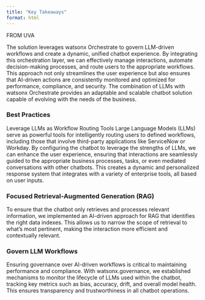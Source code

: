 ```yaml
---
title: "Key Takeaways"
format: html
---
```


FROM UVA

The solution leverages watsonx Orchestrate to govern LLM-driven workflows and create a dynamic, unified chatbot experience. By integrating this orchestration layer, we can effectively manage interactions, automate decision-making processes, and route users to the appropriate workflows. This approach not only streamlines the user experience but also ensures that AI-driven actions are consistently monitored and optimized for performance, compliance, and security. The combination of LLMs with watsonx Orchestrate provides an adaptable and scalable chatbot solution capable of evolving with the needs of the business.

### Best Practices
Leverage LLMs as Workflow Routing Tools
Large Language Models (LLMs) serve as powerful tools for intelligently routing users to defined workflows, including those that involve third-party applications like ServiceNow or Workday. By configuring the chatbot to leverage the strengths of LLMs, we can enhance the user experience, ensuring that interactions are seamlessly guided to the appropriate business processes, tasks, or even mediated conversations with other chatbots. This creates a dynamic and personalized response system that integrates with a variety of enterprise tools, all based on user inputs.

### Focused Retrieval-Augmented Generation (RAG)
To ensure that the chatbot only retrieves and processes relevant information, we implemented an AI-driven approach for RAG that identifies the right data indexes. This allows us to narrow the scope of retrieval to what's most pertinent, making the interaction more efficient and contextually relevant.

### Govern LLM Workflows
Ensuring governance over AI-driven workflows is critical to maintaining performance and compliance. With watsonx.governance, we established mechanisms to monitor the lifecycle of LLMs used within the chatbot, tracking key metrics such as bias, accuracy, drift, and overall model health. This ensures transparency and trustworthiness in all chatbot operations.

